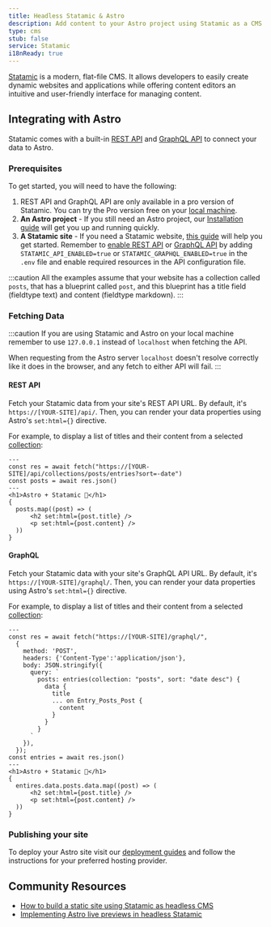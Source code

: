 ```yaml
---
title: Headless Statamic & Astro
description: Add content to your Astro project using Statamic as a CMS
type: cms
stub: false
service: Statamic
i18nReady: true
---
```


[Statamic](https://statamic.com/) is a modern, flat-file CMS. It allows developers to easily create dynamic websites and applications while offering content editors an intuitive and user-friendly interface for managing content.

## Integrating with Astro

Statamic comes with a built-in [REST API](https://statamic.dev/rest-api) and [GraphQL API](https://statamic.dev/graphql) to connect your data to Astro.

### Prerequisites

To get started, you will need to have the following:

1. REST API and GraphQL API are only available in a pro version of Statamic. You can try the Pro version free on your [local machine](https://statamic.dev/tips/how-to-enable-statamic-pro#trial-mode).
2. **An Astro project** - If you still need an Astro project, our [Installation guide](/en/install/auto/) will get you up and running quickly.
3. **A Statamic site** - If you need a Statamic website, [this guide](https://statamic.dev/quick-start-guide) will help you get started.
Remember to [enable REST API](https://statamic.dev/rest-api#enable-the-api) or [GraphQL API](https://statamic.dev/graphql#enable-graphql) by adding `STATAMIC_API_ENABLED=true` or `STATAMIC_GRAPHQL_ENABLED=true` in the `.env` file and enable required resources in the API configuration file.

:::caution
All the examples assume that your website has a collection called `posts`, that has a blueprint called `post`, and this blueprint has a title field (fieldtype text) and content (fieldtype markdown).
:::

### Fetching Data
:::caution
If you are using Statamic and Astro on your local machine remember to use `127.0.0.1` instead of `localhost` when fetching the API. 

When requesting from the Astro server `localhost` doesn't resolve correctly like it does in the browser, and any fetch to either API will fail.
:::

#### REST API

Fetch your Statamic data from your site's REST API URL. By default, it's `https://[YOUR-SITE]/api/`. Then, you can render your data properties using Astro's `set:html={}` directive. 

For example, to display a list of titles and their content from a selected [collection](https://statamic.dev/collections):

```astro title="src/pages/index.astro
---
const res = await fetch("https://[YOUR-SITE]/api/collections/posts/entries?sort=-date")
const posts = await res.json()
---
<h1>Astro + Statamic 🚀</h1>
{
  posts.map((post) => (
      <h2 set:html={post.title} />
      <p set:html={post.content} />
  ))
}
```

#### GraphQL

Fetch your Statamic data with your site's GraphQL API URL. By default, it's `https://[YOUR-SITE]/graphql/`. Then, you can render your data properties using Astro's `set:html={}` directive. 

For example, to display a list of titles and their content from a selected [collection](https://statamic.dev/collections):

```astro title="src/pages/index.astro
---
const res = await fetch("https://[YOUR-SITE]/graphql/",
  {
    method: 'POST',
    headers: {'Content-Type':'application/json'},
    body: JSON.stringify({
      query: `
        posts: entries(collection: "posts", sort: "date desc") {
          data {
            title
            ... on Entry_Posts_Post {
              content
            }
          }
        }
      `
    }),
  });
const entries = await res.json()
---
<h1>Astro + Statamic 🚀</h1>
{
  entires.data.posts.data.map((post) => (
      <h2 set:html={post.title} />
      <p set:html={post.content} />
  ))
}
```

### Publishing your site

To deploy your Astro site visit our [deployment guides](/en/guides/deploy/) and follow the instructions for your preferred hosting provider.

## Community Resources 

- [How to build a static site using Statamic as headless CMS](https://buddy.works/guides/statamic-rest-api)
- [Implementing Astro live previews in headless Statamic](https://maciekpalmowski.dev/implementing-live-previews-in-headless-statamic-when-using-astro/)
